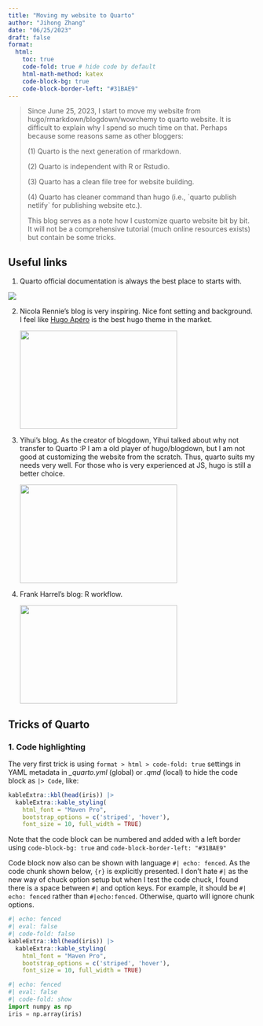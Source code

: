 ```yaml
---
title: "Moving my website to Quarto"
author: "Jihong Zhang"
date: "06/25/2023"
draft: false
format:
  html:
    toc: true
    code-fold: true # hide code by default
    html-math-method: katex
    code-block-bg: true
    code-block-border-left: "#31BAE9"
---
```


> Since June 25, 2023, I start to move my website from hugo/rmarkdown/blogdown/wowchemy to quarto website. It is difficult to explain why I spend so much time on that. Perhaps because some reasons same as other bloggers:
>
> \(1\) Quarto is the next generation of rmarkdown.
>
> \(2\) Quarto is independent with R or Rstudio.
>
> \(3\) Quarto has a clean file tree for website building.
>
> \(4\) Quarto has cleaner command than hugo (i.e., \`quarto publish netlify\` for publishing website etc.).
>
> This blog serves as a note how I customize quarto website bit by bit. It will not be a comprehensive tutorial (much online resources exists) but contain be some tricks.

## Useful links

1.  Quarto official documentation is always the best place to starts with.

[![](quarto.png){fig-align="center"}](https://quarto.org)

2.  Nicola Rennie's blog is very inspiring. Nice font setting and background. I feel like [Hugo Apéro](https://github.com/hugo-apero/) is the best hugo theme in the market.

    [![](nrennie.png){width="320" height="200"}](https://nrennie.rbind.io)

3.  Yihui's blog. As the creator of blogdown, Yihui talked about why not transfer to Quarto :P I am a old player of hugo/blogdown, but I am not good at customizing the website from the scratch. Thus, quarto suits my needs very well. For those who is very experienced at JS, hugo is still a better choice.

    [![](yihui.png){width="320" height="200"}](https://yihui.org/en/2022/04/quarto-r-markdown/#should-you-switch)

4.  Frank Harrel's blog: R workflow.

    [![](FrankHarrel.png){width="320" height="200"}](https://www.fharrell.com/post/rflow/)

## Tricks of Quarto

### 1. Code highlighting

The very first trick is using `format > html > code-fold: true` settings in YAML metadata in *\_quarto.yml* (global) or *.qmd* (local) to hide the code block as `|> Code`, like:

```r
kableExtra::kbl(head(iris)) |> 
  kableExtra::kable_styling(
    html_font = "Maven Pro",
    bootstrap_options = c('striped', 'hover'),
    font_size = 10, full_width = TRUE)
```

Note that the code block can be numbered and added with a left border using `code-block-bg: true` and `code-block-border-left: "#31BAE9"`

Code block now also can be shown with language `#| echo: fenced`. As the code chunk shown below, `{r}` is explicitly presented. I don't hate `#|` as the new way of chuck option setup but when I test the code chuck, I found there is a space between `#|` and option keys. For example, it should be `#| echo: fenced` rather than `#|echo:fenced`. Otherwise, quarto will ignore chunk options.

```r
#| echo: fenced
#| eval: false
#| code-fold: false
kableExtra::kbl(head(iris)) |> 
  kableExtra::kable_styling(
    html_font = "Maven Pro",
    bootstrap_options = c('striped', 'hover'),
    font_size = 10, full_width = TRUE)
```

```python
#| echo: fenced
#| eval: false
#| code-fold: show
import numpy as np
iris = np.array(iris)
```
